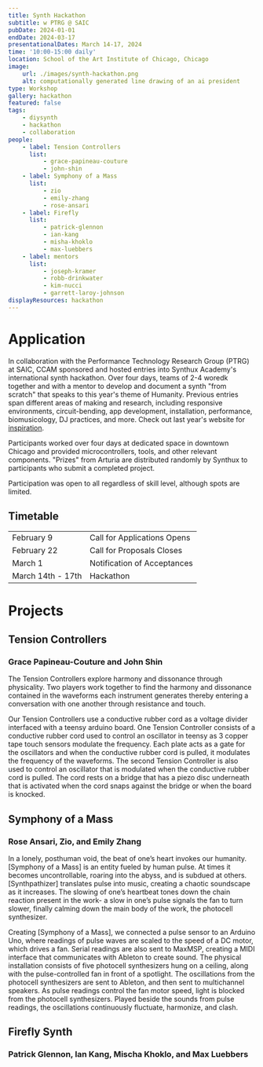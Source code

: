 ```yaml
---
title: Synth Hackathon
subtitle: w PTRG @ SAIC
pubDate: 2024-01-01
endDate: 2024-03-17
presentationalDates: March 14-17, 2024
time: '10:00-15:00 daily'
location: School of the Art Institute of Chicago, Chicago
image:
    url: ./images/synth-hackathon.png
    alt: computationally generated line drawing of an ai president
type: Workshop
gallery: hackathon
featured: false
tags:
    - diysynth
    - hackathon
    - collaboration
people:
    - label: Tension Controllers
      list:
          - grace-papineau-couture
          - john-shin
    - label: Symphony of a Mass
      list:
          - zio
          - emily-zhang
          - rose-ansari
    - label: Firefly
      list:
          - patrick-glennon
          - ian-kang
          - misha-khoklo
          - max-luebbers
    - label: mentors
      list:
          - joseph-kramer
          - robb-drinkwater
          - kim-nucci
          - garrett-laroy-johnson
displayResources: hackathon
---
```



# Application

In collaboration with the Performance Technology Research Group (PTRG) at SAIC, CCAM sponsored and hosted entries into Synthux Academy's international synth hackathon. Over four days, teams of 2-4 woredk together and with a mentor to develop and document a synth "from scratch" that speaks to this year's theme of Humanity. Previous entries span different areas of making and research, including responsive environments, circuit-bending, app development, installation, performance, biomusicology, DJ practices, and more. Check out last year's website for [inspiration](https://www.synthux.academy/events/hackathon-2023).

Participants worked over four days at dedicated space in downtown Chicago and provided microcontrollers, tools, and other relevant components. "Prizes" from Arturia are distributed randomly by Synthux to participants who submit a completed project.

Participation was open to all regardless of skill level, although spots are limited.

<LinkButton text="APPLY HERE" url="https://forms.gle/TAw18DUgLdc92zGP8" />

## Timetable

|                   |                             |
| ----------------- | --------------------------- |
| February 9        | Call for Applications Opens |
| February 22       | Call for Proposals Closes   |
| March 1           | Notification of Acceptances |
| March 14th - 17th | Hackathon                   |

# Projects

## Tension Controllers

### Grace Papineau-Couture and John Shin

<YouTube id="ORxC623UK8c" />

The Tension Controllers explore harmony and dissonance through physicality. Two players work together to find the harmony and dissonance contained in the waveforms each instrument generates thereby entering a conversation with one another through resistance and touch.

Our Tension Controllers use a conductive rubber cord as a voltage divider interfaced with a teensy arduino board. One Tension Controller consists of a conductive rubber cord used to control an oscillator in teensy as 3 copper tape touch sensors modulate the frequency. Each plate acts as a gate for the oscillators and when the conductive rubber cord is pulled, it modulates the frequency of the waveforms.
The second Tension Controller is also used to control an oscillator that is modulated when the conductive rubber cord is pulled. The cord rests on a bridge that has a piezo disc underneath that is activated when the cord snaps against the bridge or when the board is knocked.

<YouTube id="M0Y1O_3hVC8" />

## Symphony of a Mass

### Rose Ansari, Zio, and Emily Zhang

<YouTube id="EWgSrJ0cHwM" />

In a lonely, posthuman void, the beat of one’s heart invokes our humanity. [Symphony of a Mass] is an entity fueled by human pulse. At times it becomes uncontrollable, roaring into the abyss, and is subdued at others. [Synthpathizer] translates pulse into music, creating a chaotic soundscape as it increases. The slowing of one’s heartbeat tones down the chain reaction present in the work- a slow in one’s pulse signals the fan to turn slower, finally calming down the main body of the work, the photocell synthesizer.

Creating [Symphony of a Mass], we connected a pulse sensor to an Arduino Uno, where readings of pulse waves are scaled to the speed of a DC motor, which drives a fan. Serial readings are also sent to MaxMSP, creating a MIDI interface that communicates with Ableton to create sound. The physical installation consists of five photocell synthesizers hung on a ceiling, along with the pulse-controlled fan in front of a spotlight. The oscillations from the photocell synthesizers are sent to Ableton, and then sent to multichannel speakers. As pulse readings control the fan motor speed, light is blocked from the photocell synthesizers. Played beside the sounds from pulse readings, the oscillations continuously fluctuate, harmonize, and clash.

<YouTube id="SbOIfHiYDPI" />

## Firefly Synth

### Patrick Glennon, Ian Kang, Mischa Khoklo, and Max Luebbers

<YouTube id="RsCfO1ctLNQ" />
<YouTube id="N7YIYImRMYk" />
